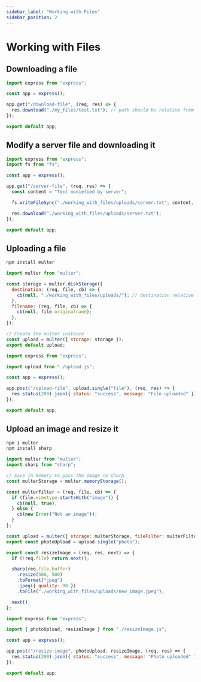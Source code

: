```yaml
---
sidebar_label: "Working with Files"
sidebar_position: 2
---
```



# Working with Files

## Downloading a file

```js
import express from "express";

const app = express();

app.get("/download-file", (req, res) => {
  res.download("./my_files/test.txt"); // path should be relative from main entry point
});

export default app;
```

## Modify a server file and downloading it

```js
import express from "express";
import fs from "fs";

const app = express();

app.get("/server-file", (req, res) => {
  const content = "Text modiefied by server";

  fs.writeFileSync("./working_with_files/uploads/server.txt", content, "utf-8");

  res.download("./working_with_files/uploads/server.txt");
});

export default app;
```

## Uploading a file

```bash
npm install multer
```

<Tabs>

<TabItem value="upload.js">

```js
import multer from "multer";

const storage = multer.diskStorage({
  destination: (req, file, cb) => {
    cb(null, "./working_with_files/uploads/"); // destination relative to app.js/server.js
  },
  filename: (req, file, cb) => {
    cb(null, file.originalname);
  },
});

// Create the multer instance
const upload = multer({ storage: storage });
export default upload;
```

</TabItem>

<TabItem value="app.js">

```js
import express from "express";

import upload from "./upload.js";

const app = express();

app.post("/upload-file", upload.single("file"), (req, res) => {
  res.status(200).json({ status: "success", message: "File uploaded" });
});

export default app;
```

</TabItem>

</Tabs>

## Upload an image and resize it

```bash
npm i multer
npm install sharp
```

<Tabs>

<TabItem value="resizeImage.js">

```js
import multer from "multer";
import sharp from "sharp";

// Save in memory to pass the image to sharp
const multerStorage = multer.memoryStorage();

const multerFilter = (req, file, cb) => {
  if (file.mimetype.startsWith("image")) {
    cb(null, true);
  } else {
    cb(new Error("Not an image"));
  }
};

const upload = multer({ storage: multerStorage, fileFilter: multerFilter });
export const photoUpload = upload.single("photo");

export const resizeImage = (req, res, next) => {
  if (!req.file) return next();

  sharp(req.file.buffer)
    .resize(500, 500)
    .toFormat("jpeg")
    .jpeg({ quality: 90 })
    .toFile("./working_with_files/uploads/new_image.jpeg");

  next();
};
```

</TabItem>

<TabItem value="app.js">

```js
import express from "express";

import { photoUpload, resizeImage } from "./resizeImage.js";

const app = express();

app.post("/resize-image", photoUpload, resizeImage, (req, res) => {
  res.status(200).json({ status: "success", message: "Photo uploaded" });
});

export default app;
```

</TabItem>

</Tabs>
